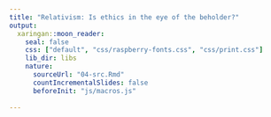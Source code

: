```yaml
---
title: "Relativism: Is ethics in the eye of the beholder?"
output:
  xaringan::moon_reader:
    seal: false
    css: ["default", "css/raspberry-fonts.css", "css/print.css"]
    lib_dir: libs
    nature:
      sourceUrl: "04-src.Rmd"
      countIncrementalSlides: false
      beforeInit: "js/macros.js"
      
---
```

